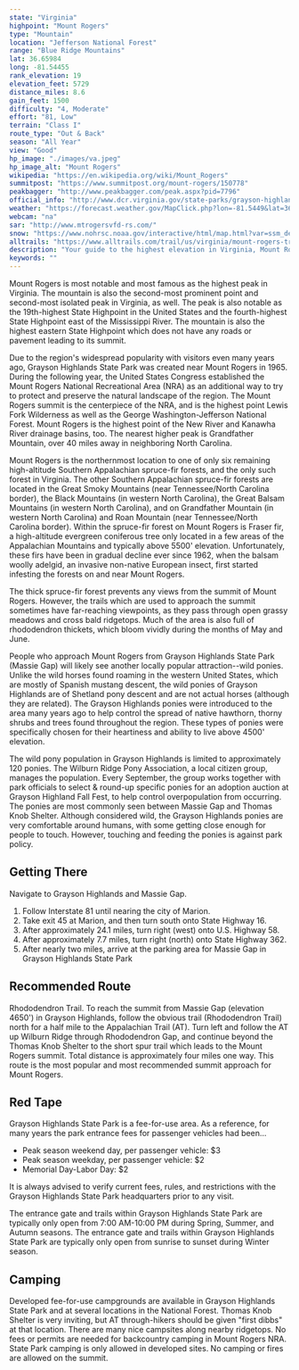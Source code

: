 ```yaml
---
state: "Virginia"
highpoint: "Mount Rogers"
type: "Mountain"
location: "Jefferson National Forest"
range: "Blue Ridge Mountains"
lat: 36.65984
long: -81.54455
rank_elevation: 19
elevation_feet: 5729
distance_miles: 8.6
gain_feet: 1500
difficulty: "4, Moderate"
effort: "81, Low"
terrain: "Class I"
route_type: "Out & Back"
season: "All Year"
view: "Good"
hp_image: "./images/va.jpeg"
hp_image_alt: "Mount Rogers"
wikipedia: "https://en.wikipedia.org/wiki/Mount_Rogers"
summitpost: "https://www.summitpost.org/mount-rogers/150778"
peakbagger: "http://www.peakbagger.com/peak.aspx?pid=7796"
official_info: "http://www.dcr.virginia.gov/state-parks/grayson-highlands"
weather: "https://forecast.weather.gov/MapClick.php?lon=-81.5449&lat=36.660052"
webcam: "na"
sar: "http://www.mtrogersvfd-rs.com/"
snow: "https://www.nohrsc.noaa.gov/interactive/html/map.html?var=ssm_depth&min_x=-81.6251181983108&min_y=36.5600532531738&max_x=-81.464679775322&max_y=36.7600532531738&bgvar=dem&shdvar=shading&title=0&width=800&height=450&font=0&lbl=m&palette=0&h_o=0&metric=0&lp=0&no_header=0&snap=1&o7=1&o9=1&o11=1&o13=1"
alltrails: "https://www.alltrails.com/trail/us/virginia/mount-rogers-trail"
description: "Your guide to the highest elevation in Virginia, Mount Rogers."
keywords: ""
---
```


Mount Rogers is most notable and most famous as the highest peak in Virginia. The mountain is also the second-most prominent point and second-most isolated peak in Virginia, as well. The peak is also notable as the 19th-highest State Highpoint in the United States and the fourth-highest State Highpoint east of the Mississippi River. The mountain is also the highest eastern State Highpoint which does not have any roads or pavement leading to its summit.

Due to the region's widespread popularity with visitors even many years ago, Grayson Highlands State Park was created near Mount Rogers in 1965.  During the following year, the United States Congress established the Mount Rogers National Recreational Area (NRA) as an additional way to try to protect and preserve the natural landscape of the region. The Mount Rogers summit is the centerpiece of the NRA, and is the highest point Lewis Fork Wilderness as well as the George Washington-Jefferson National Forest. Mount Rogers is the highest point of the New River and Kanawha River drainage basins, too. The nearest higher peak is Grandfather Mountain, over 40 miles away in neighboring North Carolina.

Mount Rogers is the northernmost location to one of only six remaining high-altitude Southern Appalachian spruce-fir forests, and the only such forest in Virginia. The other Southern Appalachian spruce-fir forests are located in the Great Smoky Mountains (near Tennessee/North Carolina border), the Black Mountains (in western North Carolina), the Great Balsam Mountains (in western North Carolina), and on Grandfather Mountain (in western North Carolina) and Roan Mountain (near Tennessee/North Carolina border). Within the spruce-fir forest on Mount Rogers is Fraser fir, a high-altitude evergreen coniferous tree only located in a few areas of the Appalachian Mountains and typically above 5500' elevation. Unfortunately, these firs have been in gradual decline ever since 1962, when the balsam woolly adelgid, an invasive non-native European insect, first started infesting the forests on and near Mount Rogers.

The thick spruce-fir forest prevents any views from the summit of Mount Rogers. However, the trails which are used to approach the summit sometimes have far-reaching viewpoints, as they pass through open grassy meadows and cross bald ridgetops. Much of the area is also full of rhododendron thickets, which bloom vividly during the months of May and June.

People who approach Mount Rogers from Grayson Highlands State Park (Massie Gap) will likely see another locally popular attraction--wild ponies. Unlike the wild horses found roaming in the western United States, which are mostly of Spanish mustang descent, the wild ponies of Grayson Highlands are of Shetland pony descent and are not actual horses (although they are related). The Grayson Highlands ponies were introduced to the area many years ago to help control the spread of native hawthorn, thorny shrubs and trees found throughout the region. These types of ponies were specifically chosen for their heartiness and ability to live above 4500' elevation.

The wild pony population in Grayson Highlands is limited to approximately 120 ponies. The Wilburn Ridge Pony Association, a local citizen group, manages the population. Every September, the group works together with park officials to select & round-up specific ponies for an adoption auction at Grayson Highland Fall Fest, to help control overpopulation from occurring. The ponies are most commonly seen between Massie Gap and Thomas Knob Shelter. Although considered wild, the Grayson Highlands ponies are very comfortable around humans, with some getting close enough for people to touch. However, touching and feeding the ponies is against park policy.

## Getting There
Navigate to Grayson Highlands and Massie Gap.
1. Follow Interstate 81 until nearing the city of Marion.
2. Take exit 45 at Marion, and then turn south onto State Highway 16.
3. After approximately 24.1 miles, turn right (west) onto U.S. Highway 58.
4. After approximately 7.7 miles, turn right (north) onto State Highway 362.
5. After nearly two miles, arrive at the parking area for Massie Gap in Grayson Highlands State Park

## Recommended Route
Rhododendron Trail. To reach the summit from Massie Gap (elevation 4650') in Grayson Highlands, follow the obvious trail (Rhododendron Trail) north for a half mile to the Appalachian Trail (AT). Turn left and follow the AT up Wilburn Ridge through Rhododendron Gap, and continue beyond the Thomas Knob Shelter to the short spur trail which leads to the Mount Rogers summit. Total distance is approximately four miles one way. This route is the most popular and most recommended summit approach for Mount Rogers.

## Red Tape
Grayson Highlands State Park is a fee-for-use area. As a reference, for many years the park entrance fees for passenger vehicles had been...
- Peak season weekend day, per passenger vehicle: $3
- Peak season weekday, per passenger vehicle: $2
- Memorial Day-Labor Day: $2

It is always advised to verify current fees, rules, and restrictions with the Grayson Highlands State Park headquarters prior to any visit.

The entrance gate and trails within Grayson Highlands State Park are typically only open from 7:00 AM-10:00 PM during Spring, Summer, and Autumn seasons. The entrance gate and trails within Grayson Highlands State Park are typically only open from sunrise to sunset during Winter season.

## Camping
Developed fee-for-use campgrounds are available in Grayson Highlands State Park and at several locations in the National Forest. Thomas Knob Shelter is very inviting, but AT through-hikers should be given "first dibbs" at that location. There are many nice campsites along nearby ridgetops. No fees or permits are needed for backcountry camping in Mount Rogers NRA. State Park camping is only allowed in developed sites. No camping or fires are allowed on the summit.
